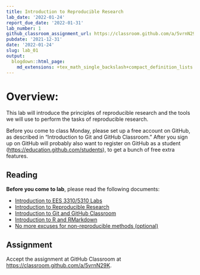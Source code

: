 ```yaml
---
title: Introduction to Reproducible Research
lab_date: '2022-01-24'
report_due_date: '2022-01-31'
lab_number: 1
github_classroom_assignment_url: https://classroom.github.com/a/5vrnN29K
pubdate: '2021-12-31'
date: '2022-01-24'
slug: lab_01
output:
  blogdown::html_page:
    md_extensions: +tex_math_single_backslash+compact_definition_lists
---
```

# Overview:

This lab will introduce the principles of reproducible research and the tools we will use to perform the tasks of reproducible research.

Before you come to class Monday, please set up a free account on GitHub, as described in "Introduction to Git and GitHub Classroom." After you sign up on GitHub will probably also want to register on GitHub as a student (<https://education.github.com/students>), to get a bunch of free extra features.

## Reading

**Before you come to lab**, please read the following documents:

* [Introduction to EES 3310/5310 Labs](/lab_docs/lab_01_overview){target="_blank"}
* [Introduction to Reproducible Research](/lab_docs/lab_01_reproducible_research){target="_blank"}
* [Introduction to Git and GitHub Classroom](/lab_docs/lab_01_git_intro){target="_blank"}
* [Introduction to R and RMarkdown](/lab_docs/lab_01_rmarkdown_intro){target="_blank"}
* [No more excuses for non-reproducible methods (optional)](/lab_docs/lab_01_no_more_excuses){target="_blank"}

## Assignment
Accept the assignment at GitHub Classroom at <https://classroom.github.com/a/5vrnN29K>.
